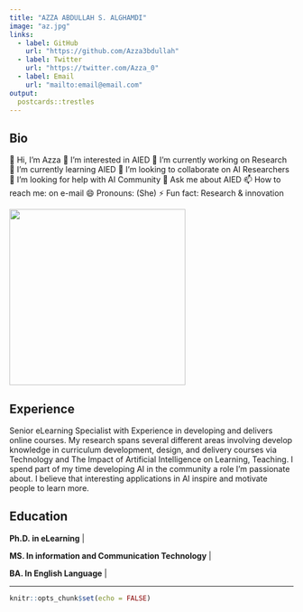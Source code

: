 ```yaml
---
title: "AZZA ABDULLAH S. ALGHAMDI"
image: "az.jpg"
links:
  - label: GitHub
    url: "https://github.com/Azza3bdullah"
  - label: Twitter
    url: "https://twitter.com/Azza_0"
  - label: Email
    url: "mailto:email@email.com"
output:
  postcards::trestles
---
```


## Bio

👋 Hi, I'm Azza 👀 I'm interested in AIED 🔭 I'm currently working on Research 🌱 I'm currently learning AIED 👯 I'm looking to collaborate on AI Researchers 🤔 I'm looking for help with AI Community 💬 Ask me about AIED 📫 How to reach me: on e-mail 😄 Pronouns: (She) ⚡ Fun fact: Research & innovation

![](istockphoto-1202870693-612x612.jpeg){width="312"}

## Experience

Senior eLearning Specialist with Experience in developing and delivers online courses. My research spans several different areas involving develop knowledge in curriculum development, design, and delivery courses via Technology and The Impact of Artificial Intelligence on Learning, Teaching. I spend part of my time developing AI in the community a role I'm passionate about. I believe that interesting applications in AI inspire and motivate people to learn more.

## Education

**Ph.D. in eLearning** \|

**MS. In information and Communication Technology** \|

**BA. In English Language** \|

------------------------------------------------------------------------

```r
knitr::opts_chunk$set(echo = FALSE)
```
